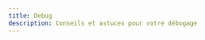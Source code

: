 ```yaml
---
title: Debug
description: Conseils et astuces pour votre débogage
---
```



<CardGrid>
  <LinkCard
    title="Débogage de l'application"
    href="/fr/develop/Debug/application//"
  />
  <LinkCard title="Débogage dans VS Code" href="/fr/develop/Debug/vscode" />
  <LinkCard
    title="Débogage dans RustRover"
    href="/fr/develop/Debug/rustrover"
  />
</CardGrid>
